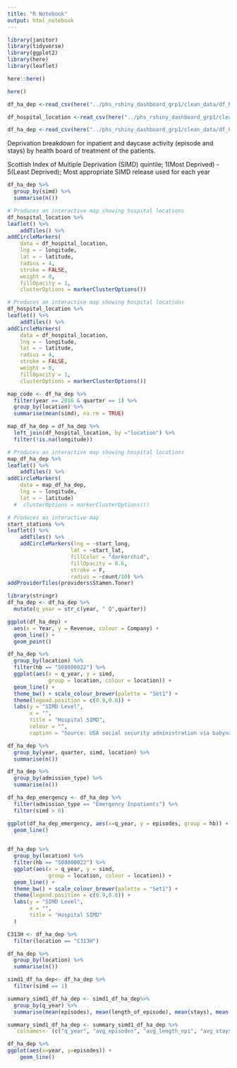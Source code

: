```yaml
---
title: "R Notebook"
output: html_notebook
---
```

```r
library(janitor)
library(tidyverse)
library(ggplot2)
library(here)
library(leaflet)
```


```r
here::here()

here()
```


```r
df_ha_dep <-read_csv(here("../phs_rshiny_dashboard_grp1/clean_data/df_ha_dep.csv"))

df_hospital_location <-read_csv(here("../phs_rshiny_dashboard_grp1/clean_data//df_hospital_location.csv"))

df_ha_dep <-read_csv(here("../phs_rshiny_dashboard_grp1/clean_data/df_ha_dep.csv"))
```
Deprivation breakdown for inpatient and daycase activity (episode and stays) by health board of treatment of the patients.

Scottish Index of Multiple Deprivation (SIMD) quintile; 1(Most Deprived) - 5(Least Deprived); Most appropriate SIMD release used for each year

```r
df_ha_dep %>% 
  group_by(simd) %>% 
  summarise(n())
```

```r
# Produces an interactive map showing hospital locations
df_hospital_location %>% 
leaflet() %>% 
    addTiles() %>% 
addCircleMarkers(
    data = df_hospital_location,
    lng = ~ longitude,
    lat = ~ latitude,
    radius = 4,
    stroke = FALSE,
    weight = 0,
    fillOpacity = 1,
    clusterOptions = markerClusterOptions())
```

```r
# Produces an interactive map showing hospital locations
df_hospital_location %>% 
leaflet() %>% 
    addTiles() %>% 
addCircleMarkers(
    data = df_hospital_location,
    lng = ~ longitude,
    lat = ~ latitude,
    radius = 4,
    stroke = FALSE,
    weight = 0,
    fillOpacity = 1,
    clusterOptions = markerClusterOptions())
```

```r
map_code <- df_ha_dep %>% 
  filter(year == 2016 & quarter == 1) %>% 
  group_by(location) %>% 
  summarise(mean(simd), na.rm = TRUE)
```

```r
map_df_ha_dep = df_ha_dep %>% 
  left_join(df_hospital_location, by ="location") %>% 
  filter(!is.na(longitude))
```

```r
# Produces an interactive map showing hospital locations
map_df_ha_dep %>% 
leaflet() %>% 
    addTiles() %>% 
addCircleMarkers(
    data = map_df_ha_dep,
    lng = ~ longitude,
    lat = ~ latitude)
  #  clusterOptions = markerClusterOptions())
```

```r
# Produces an interactive map
start_stations %>% 
leaflet() %>% 
    addTiles() %>% 
    addCircleMarkers(lng = ~start_long, 
                    lat = ~start_lat,
                    fillColor = "darkorchid",
                    fillOpacity = 0.6,
                    stroke = F, 
                    radius = ~count/10) %>% 
addProviderTiles(providers$Stamen.Toner)
```

```r
library(stringr)
df_ha_dep <- df_ha_dep %>% 
  mutate(q_year = str_c(year, " Q",quarter))
```


```r
ggplot(df_ha_dep) +
  aes(x = Year, y = Revenue, colour = Company) +
  geom_line() +
  geom_point() 
```


```r
df_ha_dep %>%
  group_by(location) %>%
  filter(hb == "S08000022") %>% 
  ggplot(aes(x = q_year, y = simd,
             group = location, colour = location)) + 
  geom_line() + 
  theme_bw() + scale_colour_brewer(palette = "Set1") + 
  theme(legend.position = c(0.9,0.8)) +
  labs(y = "SIMD Level",
       x = "",
       title = "Hospital SIMD",
       colour = "",
       caption = "Source: USA social security administration via babynames R package")
```

```r
df_ha_dep %>% 
  group_by(year, quarter, simd, location) %>% 
  summarise(n())
```

```r
df_ha_dep %>% 
  group_by(admission_type) %>% 
  summarise(n())
```

```r
df_ha_dep_emergency <- df_ha_dep %>% 
  filter(admission_type == "Emergency Inpatients") %>% 
  filter(simd > 0)
```

```r
ggplot(df_ha_dep_emergency, aes(x=q_year, y = episodes, group = hb)) +
  geom_line()
  
```

```r
df_ha_dep %>%
  group_by(location) %>%
  filter(hb == "S08000022") %>% 
  ggplot(aes(x = q_year, y = simd,
             group = location, colour = location)) + 
  geom_line() + 
  theme_bw() + scale_colour_brewer(palette = "Set1") + 
  theme(legend.position = c(0.9,0.8)) +
  labs(y = "SIMD Level",
       x = "",
       title = "Hospital SIMD"
  )
```

```r
C313H <- df_ha_dep %>% 
  filter(location == "C313H")
```

```r
df_ha_dep %>% 
  group_by(location) %>% 
  summarise(n())
```

```r
simd1_df_ha_dep<- df_ha_dep %>% 
  filter(simd == 1)
```

```r
summary_simd1_df_ha_dep <- simd1_df_ha_dep%>% 
  group_by(q_year) %>% 
  summarise(mean(episodes), mean(length_of_episode), mean(stays), mean(length_of_stay)) 
```



```r
summary_simd1_df_ha_dep <- summary_simd1_df_ha_dep %>% 
  `colnames<-`(c("q_year", "avg_episodes", "avg_length_epi", "avg_stays", "avg_length_stay"))
```



```r
df_ha_dep %>% 
ggplot(aes(x=year, y=episodes)) +
    geom_line()
```





